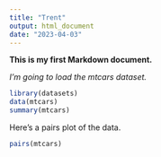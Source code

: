---
title: "Trent"
output: html_document
date: "2023-04-03"
---

**This is my first Markdown document.**

*I'm going to load the mtcars dataset.*

```{r}
library(datasets)
data(mtcars)
summary(mtcars)
```

Here's a pairs plot of the data.

```{r}
pairs(mtcars)
```